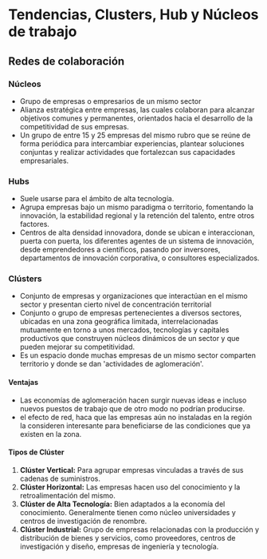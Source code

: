 # Tendencias, Clusters, Hub y Núcleos de trabajo

## Redes de colaboración

### Núcleos
- Grupo de empresas o empresarios de un mismo sector
- Alianza estratégica entre empresas, las cuales colaboran para alcanzar objetivos comunes y permanentes, orientados hacia el desarrollo de la competitividad de sus empresas.
- Un grupo de entre 15 y 25 empresas del mismo rubro que se reúne de forma periódica para intercambiar experiencias, plantear soluciones conjuntas y realizar actividades que fortalezcan sus capacidades empresariales.

### Hubs
- Suele usarse para el ámbito de alta tecnología.
- Agrupa empresas bajo un mismo paradigma o territorio, fomentando la innovación, la estabilidad regional y la retención del talento, entre otros factores.
- Centros de alta densidad innovadora, donde se ubican e interaccionan, puerta con puerta, los diferentes agentes de un sistema de innovación, desde emprendedores a científicos, pasando por inversores, departamentos de innovación corporativa, o consultores especializados.

### Clústers
- Conjunto de empresas y organizaciones que interactúan en el mismo sector y presentan cierto nivel de concentración territorial
- Conjunto o grupo de empresas pertenecientes a diversos sectores, ubicadas en una zona geográfica limitada, interrelacionadas mutuamente en torno a unos mercados, tecnologías y capitales productivos que construyen núcleos dinámicos de un sector y que pueden mejorar su competitividad.
- Es un espacio donde muchas empresas de un mismo sector comparten territorio y donde se dan 'actividades de aglomeración'.

#### Ventajas
- Las economías de aglomeración hacen surgir nuevas ideas e incluso nuevos puestos de trabajo que de otro modo no podrían producirse.
- el efecto de red, haca que las empresas aún no instaladas en la región la consideren interesante para beneficiarse de las condiciones que ya existen en la zona.

#### Tipos de Clúster
1. **Clúster Vertical:** Para agrupar empresas vinculadas a través de sus cadenas de suministros.
2. **Clúster Horizontal:** Las empresas hacen uso del conocimiento y la retroalimentación del mismo. 
3. **Clúster de Alta Tecnología:** Bien adaptados a la economía del conocimiento. Generalmente tienen como núcleo universidades y centros de investigación de renombre.
4. **Clúster Industrial:** Grupo de empresas relacionadas con la producción y distribución de bienes y servicios, como proveedores, centros de investigación y diseño, empresas de ingeniería y tecnología.